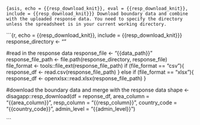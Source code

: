 ```{asis, echo = {{resp_download_knit}}, eval = {{resp_download_knit}}, include = {{resp_download_knit}}}
Download boundary data and combine with the uploaded response data. You need to specify the directory unless the spreadsheet is in your current working directory.
```

```{r, echo = {{resp_download_knit}}, include = {{resp_download_knit}}}
response_directory <- ""

#read in the response data
response_file <- "{{data_path}}"
response_file_path <- file.path(response_directory, response_file)
file_format <- tools::file_ext(response_file_path)
if (file_format == "csv"){
  response_df <- read.csv(response_file_path)
} else if (file_format == "xlsx"){
  response_df <- openxlsx::read.xlsx(response_file_path)
}

#download the boundary data and merge with the response data
shape <- disagapp::resp_download(df = reponse_df,
                     area_column = "{{area_column}}",
                     resp_column = "{{resp_column}}",
                     country_code = "{{country_code}}",
                     admin_level = "{{admin_level}}")

```
